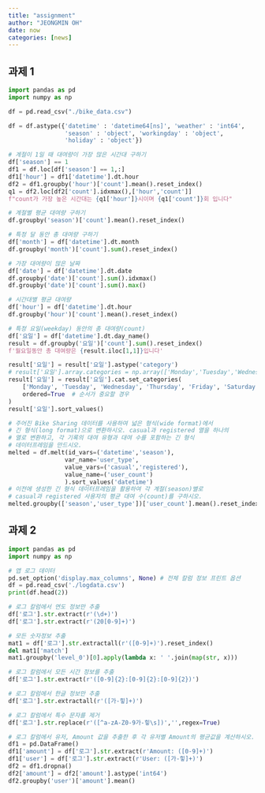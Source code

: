 ```yaml
---
title: "assignment"
author: "JEONGMIN OH"
date: now
categories: [news]
---
```


## 과제 1
```python
import pandas as pd
import numpy as np

df = pd.read_csv("./bike_data.csv")

df = df.astype({'datetime' : 'datetime64[ns]', 'weather' : 'int64', 
                'season' : 'object', 'workingday' : 'object', 
                'holiday' : 'object'})

# 계절이 1일 때 대여량이 가장 많은 시간대 구하기
df['season'] == 1
df1 = df.loc[df['season'] == 1,:]
df1['hour'] = df1['datetime'].dt.hour
df2 = df1.groupby('hour')['count'].mean().reset_index()
q1 = df2.loc[df2['count'].idxmax(),['hour','count']]
f"count가 가장 높은 시간대는 {q1['hour']}시이며 {q1['count']}회 입니다"

# 계절별 평균 대여량 구하기
df.groupby('season')['count'].mean().reset_index()

# 특정 달 동안 총 대여량 구하기
df['month'] = df['datetime'].dt.month
df.groupby('month')['count'].sum().reset_index()

# 가장 대여량이 많은 날짜
df['date'] = df['datetime'].dt.date
df.groupby('date')['count'].sum().idxmax()
df.groupby('date')['count'].sum().max()

# 시간대별 평균 대여량
df['hour'] = df['datetime'].dt.hour
df.groupby('hour')['count'].mean().reset_index()

# 특정 요일(weekday) 동안의 총 대여량(count)
df['요일'] = df['datetime'].dt.day_name()
result = df.groupby('요일')['count'].sum().reset_index()
f'월요일동안 총 대여량은 {result.iloc[1,1]}입니다'

result['요일'] = result['요일'].astype('category')
# result['요일'].array.categories = np.array(['Monday','Tuesday','Wednesday','Thursday','Friday','Saturday','Sunday'])
result['요일'] = result['요일'].cat.set_categories(
    ['Monday', 'Tuesday', 'Wednesday', 'Thursday', 'Friday', 'Saturday', 'Sunday'],
    ordered=True  # 순서가 중요할 경우
)
result['요일'].sort_values()

# 주어진 Bike Sharing 데이터를 사용하여 넓은 형식(wide format)에서 
# 긴 형식(long format)으로 변환하시오. casual과 registered 열을 하나의
# 열로 변환하고, 각 기록의 대여 유형과 대여 수를 포함하는 긴 형식 
# 데이터프레임을 만드시오.
melted = df.melt(id_vars=('datetime','season'),
                var_name='user_type',
                value_vars=('casual','registered'),
                value_name=('user_count')
                ).sort_values('datetime')
# 이전에 생성한 긴 형식 데이터프레임을 활용하여 각 계절(season)별로 
# casual과 registered 사용자의 평균 대여 수(count)를 구하시오.
melted.groupby(['season','user_type'])['user_count'].mean().reset_index()
```


## 과제 2
```python

import pandas as pd
import numpy as np

# 앱 로그 데이터
pd.set_option('display.max_columns', None) # 전체 칼럼 정보 프린트 옵션
df = pd.read_csv('./logdata.csv')
print(df.head(2))

# 로그 칼럼에서 연도 정보만 추출
df['로그'].str.extract(r'(\d+)')
df['로그'].str.extract(r'(20[0-9]+)')

# 모든 숫자정보 추출
mat1 = df['로그'].str.extractall(r'([0-9]+)').reset_index()
del mat1['match']
mat1.groupby('level_0')[0].apply(lambda x: ' '.join(map(str, x)))

# 로그 칼럼에서 모든 시간 정보를 추출
df['로그'].str.extract(r'([0-9]{2}:[0-9]{2}:[0-9]{2})')

# 로그 칼럼에서 한글 정보만 추출
df['로그'].str.extractall(r'([가-힣]+)')

# 로그 칼럼에서 특수 문자를 제거
df['로그'].str.replace(r'([^a-zA-Z0-9가-힣\s])','',regex=True)

# 로그 칼럼에서 유저, Amount 값을 추출한 후 각 유저별 Amount의 평균값을 계산하시오.
df1 = pd.DataFrame()
df1['amount'] = df['로그'].str.extract(r'Amount: ([0-9]+)')
df1['user'] = df['로그'].str.extract(r'User: ([가-힣]+)')
df2 = df1.dropna()
df2['amount'] = df2['amount'].astype('int64')
df2.groupby('user')['amount'].mean()

```